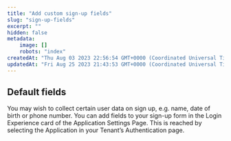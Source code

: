 ```yaml
---
title: "Add custom sign-up fields"
slug: "sign-up-fields"
excerpt: ""
hidden: false
metadata:
    image: []
    robots: "index"
createdAt: "Thu Aug 03 2023 22:56:54 GMT+0000 (Coordinated Universal Time)"
updatedAt: "Fri Aug 25 2023 21:43:53 GMT+0000 (Coordinated Universal Time)"
---
```


## Default fields

You may wish to collect certain user data on sign up, e.g. name, date of birth or phone number. You can add fields to your sign-up form in the Login Experience card of the Application Settings Page. This is reached by selecting the Application in your Tenant’s Authentication page.

